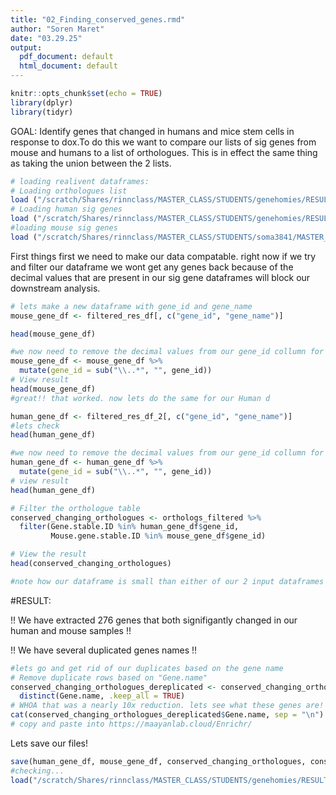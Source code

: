 ```yaml
---
title: "02_Finding_conserved_genes.rmd"
author: "Soren Maret"
date: "03.29.25"
output:
  pdf_document: default
  html_document: default
---
```


```r
knitr::opts_chunk$set(echo = TRUE)
library(dplyr)
library(tidyr)
```
GOAL: Identify genes that changed in humans and mice stem cells in response to dox.To do this we want to compare our lists of sig genes from mouse and humans to a list of orthologues. This is in effect the same thing as taking the union between the 2 lists. 
```r
# loading realivent dataframes:
# Loading orthologues list
load ("/scratch/Shares/rinnclass/MASTER_CLASS/STUDENTS/genehomies/RESULTS/MOUSEVSHUMAN/orthologs.RData")
# Loading human sig genes
load ("/scratch/Shares/rinnclass/MASTER_CLASS/STUDENTS/genehomies/RESULTS/HUMAN/filtered_res_df_2")
#loading mouse sig genes
load ("/scratch/Shares/rinnclass/MASTER_CLASS/STUDENTS/soma3841/MASTER_CLASS/lessons/06_Differential_expression_analyses/results/DESEQ_results.rdata")
```
First things first we need to make our data compatable. right now if we try and filter our dataframe we wont get any genes back because of the decimal values that are present in our sig gene dataframes will block our downstream analysis. 
```r
# lets make a new dataframe with gene_id and gene_name
mouse_gene_df <- filtered_res_df[, c("gene_id", "gene_name")]

head(mouse_gene_df)

#we now need to remove the decimal values from our gene_id collumn for orthology analysis
mouse_gene_df <- mouse_gene_df %>%
  mutate(gene_id = sub("\\..*", "", gene_id))
# View result
head(mouse_gene_df)
#great!! that worked. now lets do the same for our Human d
```

```r
human_gene_df <- filtered_res_df_2[, c("gene_id", "gene_name")]
#lets check
head(human_gene_df)

#we now need to remove the decimal values from our gene_id collumn for orthology analysis
human_gene_df <- human_gene_df %>%
  mutate(gene_id = sub("\\..*", "", gene_id))
# view result
head(human_gene_df)
```

```r
# Filter the orthologue table
conserved_changing_orthologues <- orthologs_filtered %>%
  filter(Gene.stable.ID %in% human_gene_df$gene_id,
         Mouse.gene.stable.ID %in% mouse_gene_df$gene_id)

# View the result
head(conserved_changing_orthologues)

#note how our dataframe is small than either of our 2 input dataframes suggesting that our analysis worked. 
```
#RESULT: 

!! We have extracted 276 genes that both signifigantly changed in our human and mouse samples !!

!! We have several duplicated genes names !!
```r
#lets go and get rid of our duplicates based on the gene name
# Remove duplicate rows based on "Gene.name"
conserved_changing_orthologues_dereplicated <- conserved_changing_orthologues %>%
  distinct(Gene.name, .keep_all = TRUE)
# WHOA that was a nearly 10x reduction. lets see what these genes are!
cat(conserved_changing_orthologues_dereplicated$Gene.name, sep = "\n")
# copy and paste into https://maayanlab.cloud/Enrichr/ 
```
Lets save our files!
```r
save(human_gene_df, mouse_gene_df, conserved_changing_orthologues, conserved_changing_orthologues_dereplicated, file = "/scratch/Shares/rinnclass/MASTER_CLASS/STUDENTS/genehomies/RESULTS/MOUSEVSHUMAN/orthologs_results.RData")
#checking... 
load("/scratch/Shares/rinnclass/MASTER_CLASS/STUDENTS/genehomies/RESULTS/MOUSEVSHUMAN/orthologs_results.RData")
```

